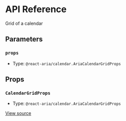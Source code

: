 # API Reference

Grid of a calendar

## Parameters

### `props`

- Type: `@react-aria/calendar.AriaCalendarGridProps`

## Props

### `CalendarGridProps`

- Type: `@react-aria/calendar.AriaCalendarGridProps`

[View source](https://github.com/vtex/shoreline/blob/39cc98e91/packages/date/src/calendar/calendar-grid.tsx#L13)
